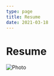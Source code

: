 ```yaml
---
type: page
title: Resume
date: 2021-03-18
---
```


# Resume

<Image
  src="/images/photo.jpg"
  alt="Photo"
  width={1125}
  height={750}
  priority
  className="next-image"
/>


